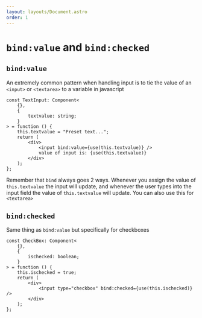 ```yaml
---
layout: layouts/Document.astro
order: 1
---
```


# `bind:value` and `bind:checked`

## `bind:value`

An extremely common pattern when handling input is to tie the value of an `<input>` or `<textarea>` to a variable in javascript

```tsx
const TextInput: Component<
	{},
	{
		textvalue: string;
	}
> = function () {
	this.textvalue = "Preset text...";
	return (
		<div>
			<input bind:value={use(this.textvalue)} />
			value of input is: {use(this.textvalue)}
		</div>
	);
};
```

Remember that `bind` always goes 2 ways. Whenever you assign the value of `this.textvalue` the input will update, and whenever the user types into the input field the value of `this.textvalue` will update. You can also use this for `<textarea>`

## `bind:checked`

Same thing as `bind:value` but specifically for checkboxes

```tsx
const CheckBox: Component<
	{},
	{
		ischecked: boolean;
	}
> = function () {
	this.ischecked = true;
	return (
		<div>
			<input type="checkbox" bind:checked={use(this.ischecked)} />
		</div>
	);
};
```

